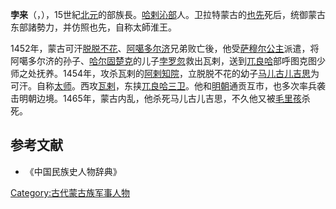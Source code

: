 {{No footnotes|time=2020-12-12T10:55:48+00:00}}
'''孛来'''（{{lang-mn|Булай тайш}}，{{bd|15世纪||1465年||catIdx=B}}），15世紀[[北元|北元]]的部族長。[[喀喇沁|哈剌沁部]]人。卫拉特蒙古的[[也先|也先]]死后，统御蒙古东部諸勢力，并仿照也先，自称太師淮王。

1452年，蒙古可汗[[脱脱不花|脱脱不花]]、[[阿噶多尔济|阿噶多尔济]]兄弟败亡後，他受[[萨穆尔公主|萨穆尔公主]]派遣，将阿噶多尔济的孙子、[[哈尔固楚克|哈尔固楚克]]的儿子[[孛罗忽|孛罗忽]]救出瓦剌，送到[[兀良哈|兀良哈]]部呼图克图少师之处抚养。1454年，攻杀瓦剌的[[阿剌知院|阿剌知院]]，立脱脱不花的幼子[[马儿古儿吉思|马儿古儿吉思]]为可汗。自称[[太师|太师]]。西攻[[瓦剌|瓦剌]]，东挟[[兀良哈三卫|兀良哈三卫]]。他和[[明朝|明朝]]通贡互市，也多次率兵袭击明朝边境。1465年，蒙古内乱，他杀死马儿古儿吉思，不久他又被[[毛里孩|毛里孩]]杀死。
==参考文献==
*《中国民族史人物辞典》
{{bio-stub}}
[[Category:古代蒙古族军事人物|Category:古代蒙古族军事人物]]